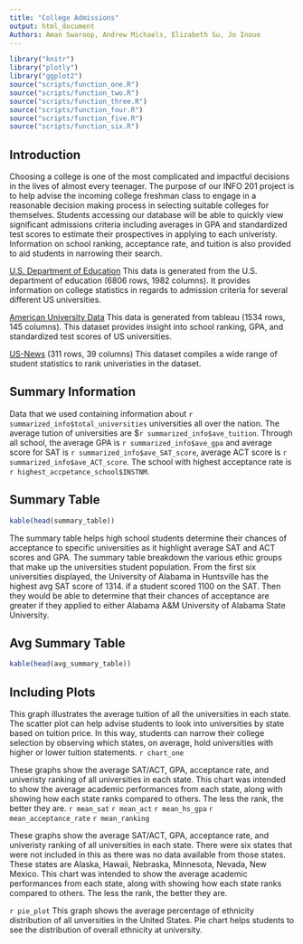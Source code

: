 ```yaml
---
title: "College Admissions"
output: html_document
Authors: Aman Swaroop, Andrew Michaels, Elizabeth Su, Jo Inoue
---
```


```r
library("knitr")
library("plotly")
library("ggplot2")
source("scripts/function_one.R")
source("scripts/function_two.R")
source("scripts/function_three.R")
source("scripts/function_four.R")
source("scripts/function_five.R")
source("scripts/function_six.R")
```
## Introduction
Choosing a college is one of the most complicated and impactful decisions in the lives of almost every teenager. The purpose of our INFO 201 project is to help advise the incoming college freshman class to engage in a reasonable decision making process in selecting suitable colleges for themselves. Students accessing our database will be able to quickly view significant admissions criteria including averages in GPA and standardized test scores to estimate their prospectives in applying to each univeristy. Information on school ranking, acceptance rate, and tuition is also provided to aid students in narrowing their search.  

[U.S. Department of Education](https://collegescorecard.ed.gov/data/) This data is generated from the U.S. department of education (6806 rows, 1982 columns). It provides information on college statistics in regards to admission criteria for several different US universities.

[American University Data](https://www.kaggle.com/sumithbhongale/american-university-data-ipeds-dataset#IPEDS_data.xlsx) This data is generated from tableau (1534 rows, 145 columns). This dataset provides insight into school ranking, GPA, and standardized test scores of US universities.

[US-News](https://www.kaggle.com/theriley106/university-statistics The data was retrieved from US-News) (311 rows, 39 columns) This dataset compiles a wide range of student statistics to rank univeristies in the dataset.


## Summary Information 
Data that we used containing information about `r summarized_info$total_universities` universities all over the nation. The average tution of universities are \$`r summarized_info$ave_tuition`. Through all school, the average GPA is `r summarized_info$ave_gpa` and average score for SAT is `r summarized_info$ave_SAT_score`, average ACT score is `r summarized_info$ave_ACT_score`. The school with highest acceptance rate is `r highest_accpetance_school$INSTNM`.


## Summary Table
```r
kable(head(summary_table))
```

The summary table helps high school students determine their chances of acceptance to specific universities as it highlight average SAT and ACT scores and GPA. The summary table breakdown the various ethic groups that make up the universities student population. From the first six universities displayed, the University of Alabama in Huntsville has the highest avg SAT score of 1314. if a student scored 1100 on the SAT. Then they would be able to determine that their chances of acceptance are greater if they applied to either Alabama A&M University of Alabama State University.

## Avg Summary Table
```r
kable(head(avg_summary_table))
```

## Including Plots

This graph illustrates the average tuition of all the universities in each state. The scatter plot can help advise students to look into universities by state based on tuition price. In this way, students can narrow their college selection by observing which states, on average, hold universities with higher or lower tuition statements. 
`r chart_one` 

These graphs show the average SAT/ACT, GPA, acceptance rate, and univeristy ranking of all universities in each state.  This chart was intended to show the average academic performances from each state, along with showing how each state ranks compared to others. The less the rank, the better they are.
`r mean_sat`
`r mean_act`
`r mean_hs_gpa`
`r mean_acceptance_rate`
`r mean_ranking`

These graphs show the average SAT/ACT, GPA, acceptance rate, and univeristy ranking of all universities in each state. There were six states that were not included in this as there was no data available from those states. These states are Alaska, Hawaii, Nebraska, Minnesota, Nevada, New Mexico. This chart was intended to show the average academic performances from each state, along with showing how each state ranks compared to others. The less the rank, the better they are.


`r pie_plot`
This graph shows the average percentage of ethnicity distribution of all unversities in the United States. Pie chart helps students to see the distribution of overall ethnicity at university. 